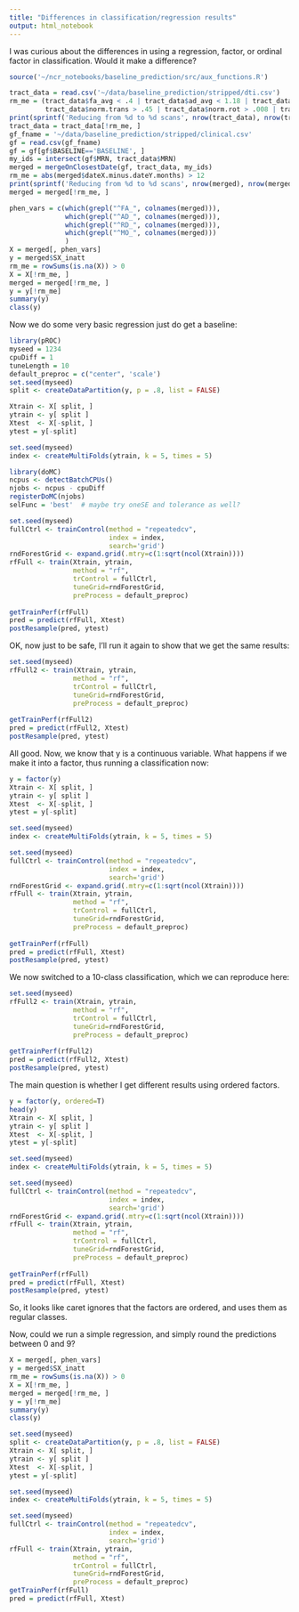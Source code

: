 ```yaml
---
title: "Differences in classification/regression results"
output: html_notebook
---
```


I was curious about the differences in using a regression, factor, or ordinal factor in classification. Would it make a difference? 

```r
source('~/ncr_notebooks/baseline_prediction/src/aux_functions.R')

tract_data = read.csv('~/data/baseline_prediction/stripped/dti.csv')
rm_me = (tract_data$fa_avg < .4 | tract_data$ad_avg < 1.18 | tract_data$rd_avg > .65 | tract_data$rd_avg < .5 |
         tract_data$norm.trans > .45 | tract_data$norm.rot > .008 | tract_data$goodSlices < 45 | tract_data$goodSlices > 70)
print(sprintf('Reducing from %d to %d scans', nrow(tract_data), nrow(tract_data)-sum(rm_me)))
tract_data = tract_data[!rm_me, ]
gf_fname = '~/data/baseline_prediction/stripped/clinical.csv'
gf = read.csv(gf_fname)
gf = gf[gf$BASELINE=='BASELINE', ]
my_ids = intersect(gf$MRN, tract_data$MRN)
merged = mergeOnClosestDate(gf, tract_data, my_ids)
rm_me = abs(merged$dateX.minus.dateY.months) > 12
print(sprintf('Reducing from %d to %d scans', nrow(merged), nrow(merged)-sum(rm_me)))
merged = merged[!rm_me, ]

phen_vars = c(which(grepl("^FA_", colnames(merged))),
              which(grepl("^AD_", colnames(merged))),
              which(grepl("^RD_", colnames(merged))),
              which(grepl("^MO_", colnames(merged)))
              )
X = merged[, phen_vars]
y = merged$SX_inatt
rm_me = rowSums(is.na(X)) > 0
X = X[!rm_me, ]
merged = merged[!rm_me, ]
y = y[!rm_me]
summary(y)
class(y)
```

Now we do some very basic regression just do get a baseline:

```r
library(pROC)
myseed = 1234
cpuDiff = 1
tuneLength = 10
default_preproc = c("center", 'scale')
set.seed(myseed)
split <- createDataPartition(y, p = .8, list = FALSE)

Xtrain <- X[ split, ]
ytrain <- y[ split ]
Xtest  <- X[-split, ]
ytest = y[-split]

set.seed(myseed)
index <- createMultiFolds(ytrain, k = 5, times = 5)

library(doMC)
ncpus <- detectBatchCPUs()
njobs <- ncpus - cpuDiff
registerDoMC(njobs)
selFunc = 'best'  # maybe try oneSE and tolerance as well?

set.seed(myseed)
fullCtrl <- trainControl(method = "repeatedcv",
                         index = index,
                         search='grid')
rndForestGrid <- expand.grid(.mtry=c(1:sqrt(ncol(Xtrain))))
rfFull <- train(Xtrain, ytrain,
                method = "rf",
                trControl = fullCtrl,
                tuneGrid=rndForestGrid,
                preProcess = default_preproc)
  
getTrainPerf(rfFull)
pred = predict(rfFull, Xtest)
postResample(pred, ytest)
```
OK, now just to be safe, I'll run it again to show that we get the same results:
```r
set.seed(myseed)
rfFull2 <- train(Xtrain, ytrain,
                method = "rf",
                trControl = fullCtrl,
                tuneGrid=rndForestGrid,
                preProcess = default_preproc)
  
getTrainPerf(rfFull2)
pred = predict(rfFull2, Xtest)
postResample(pred, ytest)
```

All good. Now, we know that y is a continuous variable. What happens if we make it into a factor, thus running a classification now:

```r
y = factor(y)
Xtrain <- X[ split, ]
ytrain <- y[ split ]
Xtest  <- X[-split, ]
ytest = y[-split]

set.seed(myseed)
index <- createMultiFolds(ytrain, k = 5, times = 5)

set.seed(myseed)
fullCtrl <- trainControl(method = "repeatedcv",
                         index = index,
                         search='grid')
rndForestGrid <- expand.grid(.mtry=c(1:sqrt(ncol(Xtrain))))
rfFull <- train(Xtrain, ytrain,
                method = "rf",
                trControl = fullCtrl,
                tuneGrid=rndForestGrid,
                preProcess = default_preproc)
  
getTrainPerf(rfFull)
pred = predict(rfFull, Xtest)
postResample(pred, ytest)
```
We now switched to a 10-class classification, which we can reproduce here:
```r
set.seed(myseed)
rfFull2 <- train(Xtrain, ytrain,
                method = "rf",
                trControl = fullCtrl,
                tuneGrid=rndForestGrid,
                preProcess = default_preproc)
  
getTrainPerf(rfFull2)
pred = predict(rfFull2, Xtest)
postResample(pred, ytest)
```
The main question is whether I get different results using ordered factors. 
```r
y = factor(y, ordered=T)
head(y)
Xtrain <- X[ split, ]
ytrain <- y[ split ]
Xtest  <- X[-split, ]
ytest = y[-split]

set.seed(myseed)
index <- createMultiFolds(ytrain, k = 5, times = 5)

set.seed(myseed)
fullCtrl <- trainControl(method = "repeatedcv",
                         index = index,
                         search='grid')
rndForestGrid <- expand.grid(.mtry=c(1:sqrt(ncol(Xtrain))))
rfFull <- train(Xtrain, ytrain,
                method = "rf",
                trControl = fullCtrl,
                tuneGrid=rndForestGrid,
                preProcess = default_preproc)
  
getTrainPerf(rfFull)
pred = predict(rfFull, Xtest)
postResample(pred, ytest)
```
So, it looks like caret ignores that the factors are ordered, and uses them as regular classes.

Now, could we run a simple regression, and simply round the predictions between 0 and 9?

```r
X = merged[, phen_vars]
y = merged$SX_inatt
rm_me = rowSums(is.na(X)) > 0
X = X[!rm_me, ]
merged = merged[!rm_me, ]
y = y[!rm_me]
summary(y)
class(y)

set.seed(myseed)
split <- createDataPartition(y, p = .8, list = FALSE)
Xtrain <- X[ split, ]
ytrain <- y[ split ]
Xtest  <- X[-split, ]
ytest = y[-split]

set.seed(myseed)
index <- createMultiFolds(ytrain, k = 5, times = 5)

set.seed(myseed)
fullCtrl <- trainControl(method = "repeatedcv",
                         index = index,
                         search='grid')
rfFull <- train(Xtrain, ytrain,
                method = "rf",
                trControl = fullCtrl,
                tuneGrid=rndForestGrid,
                preProcess = default_preproc)
getTrainPerf(rfFull)
pred = predict(rfFull, Xtest)
```




